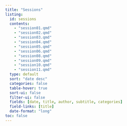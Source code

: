 ```yaml
---
title: "Sessions"
listing:
  id: sessions
  contents:
    - "session01.qmd"
    - "session02.qmd"
    - "session03.qmd"
    - "session04.qmd"
    - "session05.qmd"
    - "session06.qmd"
    - "session08.qmd"
    - "session09.qmd"
    - "session10.qmd"
    - "session11.qmd"
  type: default
  sort: "date desc"
  categories: false
  table-hover: true
  sort-ui: false
  filter-ui: false
  fields: [date, title, author, subtitle, categories]
  field-links: [title]
  date-format: "long"
toc: false
---
```


::: {#sessions}
:::